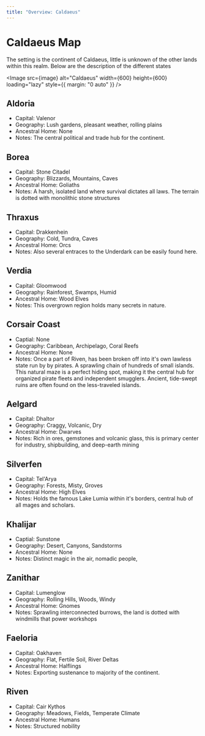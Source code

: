 ```yaml
---
title: "Overview: Caldaeus"
---
```



# Caldaeus Map

The setting is the continent of Caldaeus, little is unknown of the other lands within this realm. Below are the description of the different states

<Image src={image} alt="Caldaeus" width={600} height={600} loading="lazy" style={{ margin: "0 auto" }} />

## Aldoria
- Capital: Valenor
- Geography: Lush gardens, pleasant weather, rolling plains
- Ancestral Home: None
- Notes: The central political and trade hub for the continent. 

## Borea
- Capital: Stone Citadel
- Geography: Blizzards, Mountains, Caves
- Ancestral Home: Goliaths
- Notes: A harsh, isolated land where survival dictates all laws. The terrain is dotted with monolithic stone structures

## Thraxus
- Capital: Drakkenhein
- Geography: Cold, Tundra, Caves
- Ancestral Home: Orcs
- Notes: Also several entraces to the Underdark can be easily found here.

## Verdia
- Capital: Gloomwood
- Geography: Rainforest, Swamps, Humid
- Ancestral Home: Wood Elves
- Notes: This overgrown region holds many secrets in nature.

## Corsair Coast
- Captial: None
- Geography: Caribbean, Archipelago, Coral Reefs
- Ancestral Home: None
- Notes: Once a part of Riven, has been broken off into it's own lawless state run by by pirates. A sprawling chain of hundreds of small islands. This natural maze is a perfect hiding spot, making it the central hub for organized pirate fleets and independent smugglers. Ancient, tide-swept ruins are often found on the less-traveled islands.

## Aelgard
- Capital: Dhaltor
- Geography: Craggy, Volcanic, Dry
- Ancestral Home: Dwarves
- Notes: Rich in ores, gemstones and volcanic glass, this is primary center for industry, shipbuilding, and deep-earth mining 

## Silverfen
- Capital: Tel'Arya
- Geography: Forests, Misty, Groves
- Ancestral Home: High Elves
- Notes: Holds the famous Lake Lumia within it's borders, central hub of all mages and scholars.

## Khalijar
- Captial: Sunstone
- Geography: Desert, Canyons, Sandstorms 
- Ancestral Home: None 
- Notes: Distinct magic in the air, nomadic people, 

## Zanithar
- Capital: Lumenglow
- Geography: Rolling Hills, Woods, Windy
- Ancestral Home: Gnomes
- Notes: Sprawling interconnected burrows, the land is dotted with windmills that power workshops

## Faeloria
- Capital: Oakhaven
- Geography: Flat, Fertile Soil, River Deltas
- Ancestral Home: Halflings
- Notes: Exporting sustenance to majority of the continent.

## Riven
- Capital: Cair Kythos
- Geography: Meadows, Fields, Temperate Climate
- Ancestral Home: Humans
- Notes: Structured nobility
